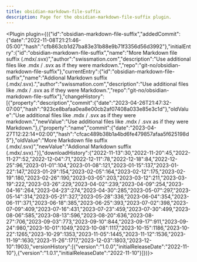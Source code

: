 ---
title: obsidian-markdown-file-suffix
description: Page for the obsidian-markdown-file-suffix plugin.
---


<Plugin plugin={({"id":"obsidian-markdown-file-suffix","addedCommit":{"date":"2022-11-08T21:21:46-05:00","hash":"cfb863cb1d27ba83e31b88e9b71f3356d56d3992"},"initialEntry":{"id":"obsidian-markdown-file-suffix","name":"More Markdown file suffix (.mdx/.svx)","author":"swissmation.com","description":"Use additional files like .mdx / .svx as if they were markdown.","repo":"git-no/obsidian-markdown-file-suffix"},"currentEntry":{"id":"obsidian-markdown-file-suffix","name":"Addional Markdown suffix (.mdx/.svx).","author":"swissmation.com","description":"Use additional files like .mdx / .svx as if they were Markdown.","repo":"git-no/obsidian-markdown-file-suffix"},"changeHistory":[{"property":"description","commit":{"date":"2023-04-26T21:47:32-07:00","hash":"923ce8bafaa0ea8e00cb2af07408a033e85e3c1d"},"oldValue":"Use additional files like .mdx / .svx as if they were markdown.","newValue":"Use additional files like .mdx / .svx as if they were Markdown."},{"property":"name","commit":{"date":"2023-04-27T12:22:14+02:00","hash":"cfcac489b38b1a4bd6fe479857afaa5f625198d5"},"oldValue":"More Markdown file suffix (.mdx/.svx)","newValue":"Addional Markdown suffix (.mdx/.svx)."}],"downloadHistory":{"2022-11-13":30,"2022-11-20":45,"2022-11-27":52,"2022-12-04":71,"2022-12-11":78,"2022-12-18":84,"2022-12-25":96,"2023-01-01":104,"2023-01-08":121,"2023-01-15":137,"2023-01-22":147,"2023-01-29":154,"2023-02-05":164,"2023-02-12":175,"2023-02-19":180,"2023-02-26":190,"2023-03-05":203,"2023-03-12":211,"2023-03-19":222,"2023-03-26":229,"2023-04-02":239,"2023-04-09":254,"2023-04-16":264,"2023-04-23":274,"2023-04-30":285,"2023-05-07":297,"2023-05-14":314,"2023-05-21":327,"2023-05-28":336,"2023-06-04":354,"2023-06-11":371,"2023-06-18":385,"2023-06-25":393,"2023-07-02":398,"2023-07-09":409,"2023-07-16":431,"2023-07-23":459,"2023-07-30":499,"2023-08-06":585,"2023-08-13":596,"2023-08-20":636,"2023-08-27":706,"2023-09-03":773,"2023-09-10":844,"2023-09-17":911,"2023-09-24":980,"2023-10-01":1049,"2023-10-08":1117,"2023-10-15":1186,"2023-10-22":1265,"2023-10-29":1353,"2023-11-05":1445,"2023-11-12":1536,"2023-11-19":1630,"2023-11-26":1717,"2023-12-03":1803,"2023-12-10":1903},"versionHistory":[{"version":"1.0.0","initialReleaseDate":"2022-11-10"},{"version":"1.0.1","initialReleaseDate":"2022-11-10"}]})}></Plugin>